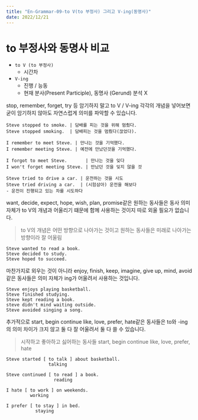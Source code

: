 ```yaml
---
title: "En-Grammar-09-to V(to 부정사) 그리고 V-ing(동명사)"
date: 2022/12/21
---
```


# to 부정사와 동명사 비교

* `to V (to 부정사)`
  * 시간차
* `V-ing`
  * 진행 / 능동
  * 현재 분사(Present Participle), 동명사 (Gerund) 분석 X

stop, remember, forget, try 등 암기하지 말고 to V / V-ing 각각의 개념을 넣어보면 굳이 암기하지 않아도 자연스럽게 의미를 파악할 수 있습니다.

```
Steve stopped to smoke. | 담배를 피는 것을 위해 멈췄다.
Steve stopped smoking.  | 담배피는 것을 멈췄다(끊었다). 

I remember to meet Steve. | 만나는 것을 기억했다.
I remember meeting Steve. | 예전에 만났던것을 기억했다.

I forgot to meet Steve.       | 만나는 것을 잊다
I won't forget meeting Steve. | 만났던 것을 잊지 않을 것

Steve tried to drive a car. | 운전하는 것을 시도
Steve tried driving a car.  | (시험삼아) 운전을 해보다
- 운전이 진행되고 있는 차를 시도하다 
```

want, decide, expect, hope, wish, plan, promise같은 원하는 동사들은 동사 의미 자체가 to V의 개념과 어울리기 떄문에 함께 사용하는 것이지 따로 외울 필요가 없습니다.

> to V의 개념은 어떤 방향으로 나아가는 것이고 원하는 동사들은 미래로 나아가는 방향이라 잘 어울림

```
Steve wanted to read a book.
Steve decided to study.
Steve hoped to succeed.
```

마찬가지로 외우는 것이 아니라 enjoy, finish, keep, imagine, give up, mind, avoid같은 동사들은 의미 자체가 ing가 어울려서 사용하는 것입니다.

```
Steve enjoys playing basketball.
Steve finished studying.
Steve kept reading a book.
steve didn't mind waiting outside.
Steve avoided singing a song.
```

추가적으로 start, begin continue like, love, prefer, hate같은 동사들은 to와 -ing의 의미 차이가 크지 않고 둘 다 잘 어울려서 둘 다 쓸 수 있습니다.

> 시작하고 좋아하고 싫어하는 동사들
> start, begin continue like, love, prefer, hate

```
Steve started [ to talk ] about basketball.
                talking

Steve continued [ to read ] a book.
                  reading
                  
I hate [ to work ] on weekends.
         working

I prefer [ to stay ] in bed.
           staying
```